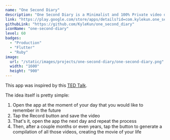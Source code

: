 ```yaml
---
name: "One Second Diary"
description: "One Second Diary is a Minimalist and 100% Private video diary app, where you record 1 second video everyday and generate a movie with all the recorded videos compiled together when wanted."
link: "https://play.google.com/store/apps/details?id=com.kylekun.one_second_diary&pcampaignid=pcampaignidMKT-Other-global-all-co-prtnr-py-PartBadge-Mar2515-1&pli=1"
githubLink: "https://github.com/KyleKun/one_second_diary"
iconName: "one-second-diary"
level: 60
badges:
  - "Production"
  - "Flutter"
  - "Ruby"
image:
  url: "/static/images/projects/one-second-diary/one-second-diary.png"
  width: "1600"
  height: "900"
---
```


This app was inspired by this [TED Talk](https://www.ted.com/talks/cesar_kuriyama_one_second_every_day).

The idea itself is pretty simple:

1. Open the app at the moment of your day that you would like to remember in the future
1. Tap the Record button and save the video
1. That's it, open the app the next day and repeat the process
1. Then, after a couple months or even years, tap the button to generate a compilation of all those videos, creating the movie of your life
